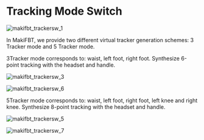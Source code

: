 # Tracking Mode Switch

![makifbt_trackersw_1](image/guide_makifbt/8.jpg#pic_center)

In MakiFBT, we provide two different virtual tracker generation schemes: 3 Tracker mode and 5 Tracker mode.

3Tracker mode corresponds to: waist, left foot, right foot. Synthesize 6-point tracking with the headset and handle.

![makifbt_trackersw_3](image/guide_makifbt/10.jpg#pic_center)

![makifbt_trackersw_6](image/guide_makifbt/16-2.jpg#pic_center)

5Tracker mode corresponds to: waist, left foot, right foot, left knee and right knee. Synthesize 8-point tracking with the headset and handle.

![makifbt_trackersw_5](image/guide_makifbt/9.jpg#pic_center)

![makifbt_trackersw_7](image/guide_makifbt/16-1.jpg#pic_center)
